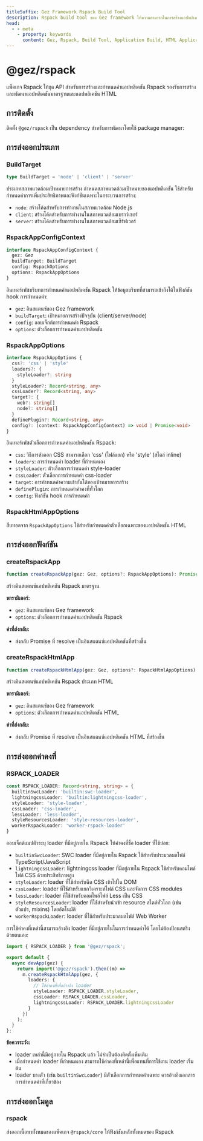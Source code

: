 ```yaml
---
titleSuffix: Gez Framework Rspack Build Tool
description: Rspack build tool ของ Gez framework ให้ความสามารถในการสร้างแอปพลิเคชันที่มีประสิทธิภาพสูง รองรับการพัฒนาและสร้างแอปพลิเคชันมาตรฐานและแอปพลิเคชัน HTML พร้อมด้วยตัวประมวลผลทรัพยากรและการปรับแต่งการเพิ่มประสิทธิภาพที่หลากหลาย
head:
  - - meta
    - property: keywords
      content: Gez, Rspack, Build Tool, Application Build, HTML Application, TypeScript, CSS, Resource Processing, Performance Optimization
---
```



# @gez/rspack

แพ็คเกจ Rspack ให้ชุด API สำหรับการสร้างและกำหนดค่าแอปพลิเคชัน Rspack รองรับการสร้างและพัฒนาแอปพลิเคชันมาตรฐานและแอปพลิเคชัน HTML

## การติดตั้ง

ติดตั้ง `@gez/rspack` เป็น dependency สำหรับการพัฒนาโดยใช้ package manager:

<PackageManagerTabs command="install @gez/rspack -D" />

## การส่งออกประเภท

### BuildTarget

```ts
type BuildTarget = 'node' | 'client' | 'server'
```

ประเภทสภาพแวดล้อมเป้าหมายการสร้าง กำหนดสภาพแวดล้อมเป้าหมายของแอปพลิเคชัน ใช้สำหรับกำหนดค่าการเพิ่มประสิทธิภาพและฟังก์ชันเฉพาะในกระบวนการสร้าง:
- `node`: สร้างโค้ดสำหรับการทำงานในสภาพแวดล้อม Node.js
- `client`: สร้างโค้ดสำหรับการทำงานในสภาพแวดล้อมเบราว์เซอร์
- `server`: สร้างโค้ดสำหรับการทำงานในสภาพแวดล้อมเซิร์ฟเวอร์

### RspackAppConfigContext

```ts
interface RspackAppConfigContext {
  gez: Gez
  buildTarget: BuildTarget
  config: RspackOptions
  options: RspackAppOptions
}
```

อินเทอร์เฟซบริบทการกำหนดค่าแอปพลิเคชัน Rspack ให้ข้อมูลบริบทที่สามารถเข้าถึงได้ในฟังก์ชัน hook การกำหนดค่า:
- `gez`: อินสแตนซ์ของ Gez framework
- `buildTarget`: เป้าหมายการสร้างปัจจุบัน (client/server/node)
- `config`: ออบเจ็กต์การกำหนดค่า Rspack
- `options`: ตัวเลือกการกำหนดค่าแอปพลิเคชัน

### RspackAppOptions

```ts
interface RspackAppOptions {
  css?: 'css' | 'style'
  loaders?: {
    styleLoader?: string
  }
  styleLoader?: Record<string, any>
  cssLoader?: Record<string, any>
  target?: {
    web?: string[]
    node?: string[]
  }
  definePlugin?: Record<string, any>
  config?: (context: RspackAppConfigContext) => void | Promise<void>
}
```

อินเทอร์เฟซตัวเลือกการกำหนดค่าแอปพลิเคชัน Rspack:
- `css`: วิธีการส่งออก CSS สามารถเลือก 'css' (ไฟล์แยก) หรือ 'style' (สไตล์ inline)
- `loaders`: การกำหนดค่า loader ที่กำหนดเอง
- `styleLoader`: ตัวเลือกการกำหนดค่า style-loader
- `cssLoader`: ตัวเลือกการกำหนดค่า css-loader
- `target`: การกำหนดค่าความเข้ากันได้ของเป้าหมายการสร้าง
- `definePlugin`: การกำหนดค่าค่าคงที่ทั่วโลก
- `config`: ฟังก์ชัน hook การกำหนดค่า

### RspackHtmlAppOptions

สืบทอดจาก `RspackAppOptions` ใช้สำหรับกำหนดค่าตัวเลือกเฉพาะของแอปพลิเคชัน HTML

## การส่งออกฟังก์ชัน

### createRspackApp

```ts
function createRspackApp(gez: Gez, options?: RspackAppOptions): Promise<App>
```

สร้างอินสแตนซ์แอปพลิเคชัน Rspack มาตรฐาน

**พารามิเตอร์:**
- `gez`: อินสแตนซ์ของ Gez framework
- `options`: ตัวเลือกการกำหนดค่าแอปพลิเคชัน Rspack

**ค่าที่ส่งกลับ:**
- ส่งกลับ Promise ที่ resolve เป็นอินสแตนซ์แอปพลิเคชันที่สร้างขึ้น

### createRspackHtmlApp

```ts
function createRspackHtmlApp(gez: Gez, options?: RspackHtmlAppOptions): Promise<App>
```

สร้างอินสแตนซ์แอปพลิเคชัน Rspack ประเภท HTML

**พารามิเตอร์:**
- `gez`: อินสแตนซ์ของ Gez framework
- `options`: ตัวเลือกการกำหนดค่าแอปพลิเคชัน HTML

**ค่าที่ส่งกลับ:**
- ส่งกลับ Promise ที่ resolve เป็นอินสแตนซ์แอปพลิเคชัน HTML ที่สร้างขึ้น

## การส่งออกค่าคงที่
### RSPACK_LOADER

```ts
const RSPACK_LOADER: Record<string, string> = {
  builtinSwcLoader: 'builtin:swc-loader',
  lightningcssLoader: 'builtin:lightningcss-loader',
  styleLoader: 'style-loader',
  cssLoader: 'css-loader',
  lessLoader: 'less-loader',
  styleResourcesLoader: 'style-resources-loader',
  workerRspackLoader: 'worker-rspack-loader'
}
```

ออบเจ็กต์แมปตัวระบุ loader ที่มีอยู่ภายใน Rspack ให้ค่าคงที่ชื่อ loader ที่ใช้บ่อย:

- `builtinSwcLoader`: SWC loader ที่มีอยู่ภายใน Rspack ใช้สำหรับประมวลผลไฟล์ TypeScript/JavaScript
- `lightningcssLoader`: lightningcss loader ที่มีอยู่ภายใน Rspack ใช้สำหรับคอมไพล์ไฟล์ CSS ด้วยประสิทธิภาพสูง
- `styleLoader`: loader ที่ใช้สำหรับฉีด CSS เข้าไปใน DOM
- `cssLoader`: loader ที่ใช้สำหรับแยกวิเคราะห์ไฟล์ CSS และจัดการ CSS modules
- `lessLoader`: loader ที่ใช้สำหรับคอมไพล์ไฟล์ Less เป็น CSS
- `styleResourcesLoader`: loader ที่ใช้สำหรับนำเข้า resource สไตล์ทั่วโลก (เช่น ตัวแปร, mixins) โดยอัตโนมัติ
- `workerRspackLoader`: loader ที่ใช้สำหรับประมวลผลไฟล์ Web Worker

การใช้ค่าคงที่เหล่านี้สามารถอ้างอิง loader ที่มีอยู่ภายในในการกำหนดค่าได้ โดยไม่ต้องป้อนสตริงด้วยตนเอง:

```ts title="src/entry.node.ts"
import { RSPACK_LOADER } from '@gez/rspack';

export default {
  async devApp(gez) {
    return import('@gez/rspack').then((m) =>
      m.createRspackHtmlApp(gez, {
        loaders: {
          // ใช้ค่าคงที่เพื่ออ้างอิง loader
          styleLoader: RSPACK_LOADER.styleLoader,
          cssLoader: RSPACK_LOADER.cssLoader,
          lightningcssLoader: RSPACK_LOADER.lightningcssLoader
        }
      })
    );
  }
};
```

**ข้อควรระวัง:**
- loader เหล่านี้มีอยู่ภายใน Rspack แล้ว ไม่จำเป็นต้องติดตั้งเพิ่มเติม
- เมื่อกำหนดค่า loader ที่กำหนดเอง สามารถใช้ค่าคงที่เหล่านี้เพื่อแทนที่การใช้งาน loader เริ่มต้น
- loader บางตัว (เช่น `builtinSwcLoader`) มีตัวเลือกการกำหนดค่าเฉพาะ ควรอ้างอิงเอกสารการกำหนดค่าที่เกี่ยวข้อง

## การส่งออกโมดูล

### rspack

ส่งออกเนื้อหาทั้งหมดของแพ็คเกจ `@rspack/core` ให้ฟังก์ชันหลักทั้งหมดของ Rspack